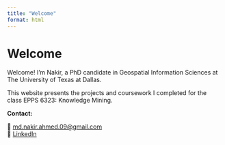 ```yaml
---
title: "Welcome"
format: html
---
```


# Welcome

Welcome! I’m Nakir, a PhD candidate in Geospatial Information Sciences at The University of Texas at Dallas.

This website presents the projects and coursework I completed for the class EPPS 6323: Knowledge Mining.


**Contact:**

📧 [md.nakir.ahmed.09\@gmail.com](mailto:md.nakir.ahmed.09@gmail.com)\
🔗 [LinkedIn](https://linkedin.com/in/YOUR-USERNAME)
